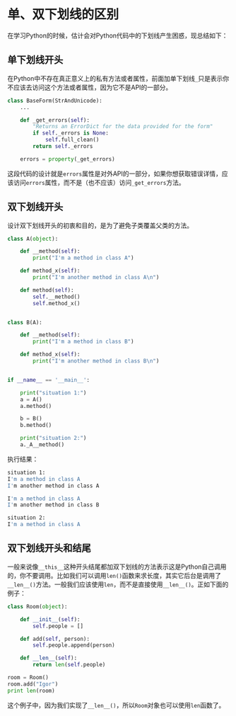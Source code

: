 # 单、双下划线的区别 {#underline}

在学习Python的时候，估计会对Python代码中的下划线产生困惑，现总结如下：

## 单下划线开头

在Python中不存在真正意义上的私有方法或者属性，前面加单下划线`_`只是表示你不应该去访问这个方法或者属性，因为它不是API的一部分。

```python
class BaseForm(StrAndUnicode):
    ...

    def _get_errors(self):
        "Returns an ErrorDict for the data provided for the form"
        if self._errors is None:
            self.full_clean()
        return self._errors

    errors = property(_get_errors)
```

这段代码的设计就是`errors`属性是对外API的一部分，如果你想获取错误详情，应该访问`errors`属性，而不是（也不应该）访问`_get_errors`方法。

## 双下划线开头

设计双下划线开头的初衷和目的，是为了避免子类覆盖父类的方法。

```python
class A(object):

    def __method(self):
        print("I'm a method in class A")

    def method_x(self):
        print("I'm another method in class A\n")

    def method(self):
        self.__method()
        self.method_x()


class B(A):

    def __method(self):
        print("I'm a method in class B")

    def method_x(self):
        print("I'm another method in class B\n")


if __name__ == '__main__':

    print("situation 1:")
    a = A()
    a.method()

    b = B()
    b.method()

    print("situation 2:")
    a._A__method()
```

执行结果：

```bash
situation 1:
I'm a method in class A
I'm another method in class A

I'm a method in class A
I'm another method in class B

situation 2:
I'm a method in class A
```

## 双下划线开头和结尾

一般来说像`__this__`这种开头结尾都加双下划线的方法表示这是Python自己调用的，你不要调用。比如我们可以调用`len()`函数来求长度，其实它后台是调用了`__len__()`方法。一般我们应该使用`len`，而不是直接使用`__len__()`。正如下面的例子：

```python
class Room(object):

    def __init__(self):
        self.people = []

    def add(self, person):
        self.people.append(person)

    def __len__(self):
        return len(self.people)

room = Room()
room.add("Igor")
print len(room)
```

这个例子中，因为我们实现了`__len__()`，所以`Room`对象也可以使用`len`函数了。
